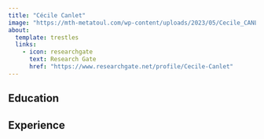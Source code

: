 ```yaml
---
title: "Cécile Canlet"
image: "https://mth-metatoul.com/wp-content/uploads/2023/05/Cecile_CANLET.png"
about:
  template: trestles
  links: 
    - icon: researchgate
      text: Research Gate
      href: "https://www.researchgate.net/profile/Cecile-Canlet"
---
```


## Education

## Experience

